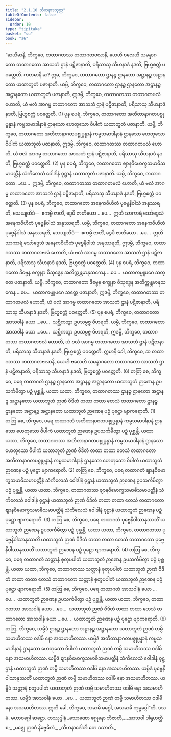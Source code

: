 ```yaml
---
title: "2.1.10 သီဟနာဒသုတ္တ"
tableOfContents: false
sidebar:
  order: 10
type: "tipitaka"
basket: "su"
book: "a6"
---
```



<DynamicBreadcrumb />

<Division number="64" book="a6" e="ch" v="16" p="365">

<Paragraph number="601" book="a6">
“ဆယိမာနိ, ဘိက္ခဝေ, တထာဂတဿ တထာဂတဗလာနိ, ယေဟိ ဗလေဟိ သမန္နာဂတော တထာဂတော အာသဘံ ဌာနံ ပဋိဇာနာတိ, ပရိသာသု သီဟနာဒံ နဒတိ, ဗြဟ္မစက္ကံ ပဝတ္တေတိ. ကတမာနိ ဆ? ဣဓ, ဘိက္ခဝေ, တထာဂတော ဌာနဉ္စ ဌာနတော အဋ္ဌာနဉ္စ အဋ္ဌာနတော ယထာဘူတံ ပဇာနာတိ. ယမ္ပိ, ဘိက္ခဝေ, တထာဂတော ဌာနဉ္စ ဌာနတော အဋ္ဌာနဉ္စ အဋ္ဌာနတော ယထာဘူတံ ပဇာနာတိ, ဣဒမ္ပိ, ဘိက္ခဝေ, တထာဂတဿ တထာဂတဗလံ ဟောတိ, ယံ ဗလံ အာဂမ္မ တထာဂတော အာသဘံ ဌာနံ ပဋိဇာနာတိ, ပရိသာသု သီဟနာဒံ နဒတိ, ဗြဟ္မစက္ကံ ပဝတ္တေတိ. (1)
</Paragraph>

<Paragraph number="602" book="a6">
ပုန စပရံ, ဘိက္ခဝေ, တထာဂတော အတီတာနာဂတပစ္စုပ္ပန္နာနံ ကမ္မသမာဒါနာနံ ဌာနသော ဟေတုသော ဝိပါကံ ယထာဘူတံ ပဇာနာတိ. ယမ္ပိ, ဘိက္ခဝေ, တထာဂတော အတီတာနာဂတပစ္စုပ္ပန္နာနံ ကမ္မသမာဒါနာနံ ဌာနသော ဟေတုသော ဝိပါကံ ယထာဘူတံ ပဇာနာတိ, ဣဒမ္ပိ, ဘိက္ခဝေ, တထာဂတဿ တထာဂတဗလံ ဟောတိ, ယံ ဗလံ အာဂမ္မ တထာဂတော အာသဘံ ဌာနံ ပဋိဇာနာတိ, ပရိသာသု သီဟနာဒံ နဒတိ, ဗြဟ္မစက္ကံ ပဝတ္တေတိ. (2)
</Paragraph>

<Paragraph number="603" book="a6">
ပုန စပရံ, ဘိက္ခဝေ, တထာဂတော ဈာနဝိမောက္ခသမာဓိသမာပတ္တီနံ သံကိလေသံ ဝေါဒါနံ ဝုဋ္ဌာနံ ယထာဘူတံ ပဇာနာတိ. ယမ္ပိ, ဘိက္ခဝေ, တထာဂတော …ပေ…  ဣဒမ္ပိ, ဘိက္ခဝေ, တထာဂတဿ တထာဂတဗလံ ဟောတိ, ယံ ဗလံ အာဂမ္မ တထာဂတော အာသဘံ ဌာနံ ပဋိဇာနာတိ, ပရိသာသု သီဟနာဒံ နဒတိ, ဗြဟ္မစက္ကံ ပဝတ္တေတိ. (3)
</Paragraph>

<Paragraph number="604" book="a6">
ပုန စပရံ, ဘိက္ခဝေ, တထာဂတော အနေကဝိဟိတံ ပုဗ္ဗေနိဝါသံ အနုဿရတိ, သေယျထိဒံ—  ဧကမ္ပိ ဇာတိံ, ဒွေပိ ဇာတိယော …ပေ…  ဣတိ သာကာရံ သော်ဒ္ဒေသံ အနေကဝိဟိတံ ပုဗ္ဗေနိဝါသံ အနုဿရတိ. ယမ္ပိ, ဘိက္ခဝေ, တထာဂတော အနေကဝိဟိတံ ပုဗ္ဗေနိဝါသံ အနုဿရတိ, သေယျထိဒံ—  ဧကမ္ပိ ဇာတိံ, ဒွေပိ ဇာတိယော …ပေ…  ဣတိ သာကာရံ သော်ဒ္ဒေသံ အနေကဝိဟိတံ ပုဗ္ဗေနိဝါသံ အနုဿရတိ, ဣဒမ္ပိ, ဘိက္ခဝေ, တထာဂတဿ တထာဂတဗလံ ဟောတိ, ယံ ဗလံ အာဂမ္မ တထာဂတော အာသဘံ ဌာနံ ပဋိဇာနာတိ, ပရိသာသု သီဟနာဒံ နဒတိ, ဗြဟ္မစက္ကံ ပဝတ္တေတိ. (4)
</Paragraph>

<Paragraph number="605" book="a6">
ပုန စပရံ, ဘိက္ခဝေ, တထာဂတော ဒိဗ္ဗေန စက္ခုနာ ဝိသုဒ္ဓေန အတိက္ကန္တမာနုသကေန …ပေ…  ယထာကမ္မူပဂေ သတ္တေ ပဇာနာတိ. ယမ္ပိ, ဘိက္ခဝေ, တထာဂတော ဒိဗ္ဗေန စက္ခုနာ ဝိသုဒ္ဓေန အတိက္ကန္တမာနုသကေန …ပေ…  ယထာကမ္မူပဂေ သတ္တေ ပဇာနာတိ, ဣဒမ္ပိ, ဘိက္ခဝေ, တထာဂတဿ တထာဂတဗလံ ဟောတိ, ယံ ဗလံ အာဂမ္မ တထာဂတော အာသဘံ ဌာနံ ပဋိဇာနာတိ, ပရိသာသု သီဟနာဒံ နဒတိ, ဗြဟ္မစက္ကံ ပဝတ္တေတိ. (5)
</Paragraph>

<Paragraph number="606" book="a6">
ပုန စပရံ, ဘိက္ခဝေ, တထာဂတော အာသဝါနံ ခယာ …ပေ…  သစ္ဆိကတွာ ဥပသမ္ပဇ္ဇ ဝိဟရတိ. ယမ္ပိ, ဘိက္ခဝေ, တထာဂတော အာသဝါနံ ခယာ …ပေ…  သစ္ဆိကတွာ ဥပသမ္ပဇ္ဇ ဝိဟရတိ, ဣဒမ္ပိ, ဘိက္ခဝေ, တထာဂတဿ တထာဂတဗလံ ဟောတိ, ယံ ဗလံ အာဂမ္မ တထာဂတော အာသဘံ ဌာနံ ပဋိဇာနာတိ, ပရိသာသု သီဟနာဒံ နဒတိ, ဗြဟ္မစက္ကံ ပဝတ္တေတိ. ဣမာနိ ခေါ, ဘိက္ခဝေ, ဆ တထာဂတဿ တထာဂတဗလာနိ, ယေဟိ ဗလေဟိ သမန္နာဂတော တထာဂတော အာသဘံ ဌာနံ ပဋိဇာနာတိ, ပရိသာသု သီဟနာဒံ နဒတိ, ဗြဟ္မစက္ကံ ပဝတ္တေတိ. (6)
</Paragraph>

<Paragraph number="607" book="a6">
တတြ စေ, ဘိက္ခဝေ, ပရေ တထာဂတံ ဌာနဉ္စ ဌာနတော အဋ္ဌာနဉ္စ အဋ္ဌာနတော ယထာဘူတံ ဉာဏေန ဥပသင်္ကမိတွာ ပဉှံ ပုစ္ဆန္တိ. ယထာ ယထာ, ဘိက္ခဝေ, တထာဂတဿ ဌာနဉ္စ ဌာနတော အဋ္ဌာနဉ္စ အဋ္ဌာနတော ယထာဘူတံ ဉာဏံ ဝိဒိတံ တထာ တထာ တေသံ တထာဂတော ဌာနဉ္စ ဌာနတော အဋ္ဌာနဉ္စ အဋ္ဌာနတော ယထာဘူတံ ဉာဏေန ပဉှံ ပုဋ္ဌော ဗျာကရောတိ. (1)
</Paragraph>

<Paragraph number="608" book="a6">
တတြ စေ, ဘိက္ခဝေ, ပရေ တထာဂတံ အတီတာနာဂတပစ္စုပ္ပန္နာနံ ကမ္မသမာဒါနာနံ ဌာနသော ဟေတုသော ဝိပါကံ ယထာဘူတံ ဉာဏေန ဥပသင်္ကမိတွာ ပဉှံ ပုစ္ဆန္တိ. ယထာ ယထာ, ဘိက္ခဝေ, တထာဂတဿ အတီတာနာဂတပစ္စုပ္ပန္နာနံ ကမ္မသမာဒါနာနံ ဌာနသော ဟေတုသော ဝိပါကံ ယထာဘူတံ ဉာဏံ ဝိဒိတံ တထာ တထာ တေသံ တထာဂတော အတီတာနာဂတပစ္စုပ္ပန္နာနံ ကမ္မသမာဒါနာနံ ဌာနသော ဟေတုသော ဝိပါကံ ယထာဘူတံ ဉာဏေန ပဉှံ ပုဋ္ဌော ဗျာကရောတိ. (2)
</Paragraph>

<Paragraph number="609" book="a6">
တတြ စေ, ဘိက္ခဝေ, ပရေ တထာဂတံ ဈာနဝိမောက္ခသမာဓိသမာပတ္တီနံ သံကိလေသံ ဝေါဒါနံ ဝုဋ္ဌာနံ ယထာဘူတံ ဉာဏေန ဥပသင်္ကမိတွာ ပဉှံ ပုစ္ဆန္တိ. ယထာ ယထာ, ဘိက္ခဝေ, တထာဂတဿ ဈာနဝိမောက္ခသမာဓိသမာပတ္တီနံ သံကိလေသံ ဝေါဒါနံ ဝုဋ္ဌာနံ ယထာဘူတံ ဉာဏံ ဝိဒိတံ တထာ တထာ တေသံ တထာဂတော ဈာနဝိမောက္ခသမာဓိသမာပတ္တီနံ သံကိလေသံ ဝေါဒါနံ ဝုဋ္ဌာနံ ယထာဘူတံ ဉာဏေန ပဉှံ ပုဋ္ဌော ဗျာကရောတိ. (3)
</Paragraph>

<Paragraph number="610" book="a6">
တတြ စေ, ဘိက္ခဝေ, ပရေ တထာဂတံ ပုဗ္ဗေနိဝါသာနုဿတိံ ယထာဘူတံ ဉာဏေန ဥပသင်္ကမိတွာ ပဉှံ ပုစ္ဆန္တိ. ယထာ ယထာ, ဘိက္ခဝေ, တထာဂတဿ ပုဗ္ဗေနိဝါသာနုဿတိံ ယထာဘူတံ ဉာဏံ ဝိဒိတံ တထာ တထာ တေသံ တထာဂတော ပုဗ္ဗေနိဝါသာနုဿတိံ ယထာဘူတံ ဉာဏေန ပဉှံ ပုဋ္ဌော ဗျာကရောတိ. (4)
</Paragraph>

<Paragraph number="611" book="a6">
တတြ စေ, ဘိက္ခဝေ, ပရေ တထာဂတံ သတ္တာနံ စုတူပပါတံ ယထာဘူတံ ဉာဏေန ဥပသင်္ကမိတွာ ပဉှံ ပုစ္ဆန္တိ. ယထာ ယထာ, ဘိက္ခဝေ, တထာဂတဿ သတ္တာနံ စုတူပပါတံ ယထာဘူတံ ဉာဏံ ဝိဒိတံ တထာ တထာ တေသံ တထာဂတော သတ္တာနံ စုတူပပါတံ ယထာဘူတံ ဉာဏေန ပဉှံ ပုဋ္ဌော ဗျာကရောတိ. (5)
</Paragraph>

<Paragraph number="612" book="a6">
တတြ စေ, ဘိက္ခဝေ, ပရေ တထာဂတံ အာသဝါနံ ခယာ …ပေ…  ယထာဘူတံ ဉာဏေန ဥပသင်္ကမိတွာ ပဉှံ ပုစ္ဆန္တိ. ယထာ ယထာ, ဘိက္ခဝေ, တထာဂတဿ အာသဝါနံ ခယာ …ပေ…  ယထာဘူတံ ဉာဏံ ဝိဒိတံ တထာ တထာ တေသံ တထာဂတော အာသဝါနံ ခယာ …ပေ…  ယထာဘူတံ ဉာဏေန ပဉှံ ပုဋ္ဌော ဗျာကရောတိ. (6)
</Paragraph>

<Paragraph number="613" book="a6">
တတြ, ဘိက္ခဝေ, ယမ္ပိဒံ ဌာနဉ္စ ဌာနတော အဋ္ဌာနဉ္စ အဋ္ဌာနတော ယထာဘူတံ ဉာဏံ တမ္ပိ သမာဟိတဿ ဝဒါမိ နော အသမာဟိတဿ. ယမ္ပိဒံ အတီတာနာဂတပစ္စုပ္ပန္နာနံ ကမ္မသမာဒါနာနံ ဌာနသော ဟေတုသော ဝိပါကံ ယထာဘူတံ ဉာဏံ တမ္ပိ သမာဟိတဿ ဝဒါမိ နော အသမာဟိတဿ. ယမ္ပိဒံ ဈာနဝိမောက္ခသမာဓိသမာပတ္တီနံ သံကိလေသံ ဝေါဒါနံ ဝုဋ္ဌာနံ ယထာဘူတံ ဉာဏံ တမ္ပိ သမာဟိတဿ ဝဒါမိ နော အသမာဟိတဿ. ယမ္ပိဒံ ပုဗ္ဗေနိဝါသာနုဿတိံ ယထာဘူတံ ဉာဏံ တမ္ပိ သမာဟိတဿ ဝဒါမိ နော အသမာဟိတဿ. ယမ္ပိဒံ သတ္တာနံ စုတူပပါတံ ယထာဘူတံ ဉာဏံ တမ္ပိ သမာဟိတဿ ဝဒါမိ နော အသမာဟိတဿ. ယမ္ပိဒံ အာသဝါနံ ခယာ …ပေ…  ယထာဘူတံ ဉာဏံ တမ္ပိ သမာဟိတဿ ဝဒါမိ နော အသမာဟိတဿ. ဣတိ ခေါ, ဘိက္ခဝေ, သမာဓိ မဂ္ဂေါ, အသမာဓိ ကုမ္မဂ္ဂေါ”တိ.

</Paragraph>
</Division>

<Paragraph number="614" type="center" book="a6">
ဒသမံ.



</Paragraph>

<Paragraph number="615" type="center" book="a6">
မဟာဝဂ္ဂေါ ဆဋ္ဌော.



</Paragraph>

<Paragraph number="616" type="center" book="a6">
တဿုဒ္ဒါနံ


</Paragraph>

<Paragraph number="617" type="verses" book="a6">
_သောဏော ဖဂ္ဂုနော ဘိဇာတိ,_  
_အာသဝါ ဒါရုဟတ္ထိ စ;_  
_မဇ္ဈေ ဉာဏံ နိဗ္ဗေဓိကံ,_  
_သီဟနာဒေါတိ တေ ဒသာတိ._
</Paragraph>